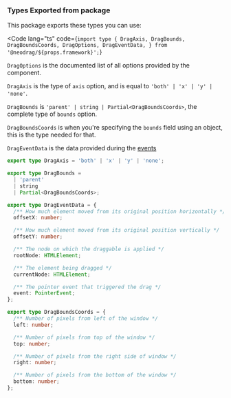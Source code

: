 
### Types Exported from package

This package exports these types you can use:

<Code
  lang="ts"
  code={`import type {
  DragAxis,
  DragBounds,
  DragBoundsCoords,
  DragOptions,
  DragEventData,
} from '@neodrag/${props.framework}';`}
></Code>

`DragOptions` is the documented list of all options provided by the component.

`DragAxis` is the type of `axis` option, and is equal to `'both' | 'x' | 'y' | 'none'`.

`DragBounds` is `'parent' | string | Partial<DragBoundsCoords>`, the complete type of `bounds` option.

`DragBoundsCoords` is when you're specifying the `bounds` field using an object, this is the type needed for that.

`DragEventData` is the data provided during the [events](#events)

```ts
export type DragAxis = 'both' | 'x' | 'y' | 'none';

export type DragBounds =
  | 'parent'
  | string
  | Partial<DragBoundsCoords>;

export type DragEventData = {
  /** How much element moved from its original position horizontally */
  offsetX: number;

  /** How much element moved from its original position vertically */
  offsetY: number;

  /** The node on which the draggable is applied */
  rootNode: HTMLElement;

  /** The element being dragged */
  currentNode: HTMLElement;

  /** The pointer event that triggered the drag */
  event: PointerEvent;
};

export type DragBoundsCoords = {
  /** Number of pixels from left of the window */
  left: number;

  /** Number of pixels from top of the window */
  top: number;

  /** Number of pixels from the right side of window */
  right: number;

  /** Number of pixels from the bottom of the window */
  bottom: number;
};
```
